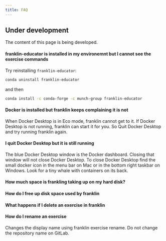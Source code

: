 ```yaml
---
title: FAQ
---
```


::: {.callout-caution }  
## Under development  
The content of this page is being developed.  
:::

#### franklin-educator is installed in my environemnt but I cannot see the exercise commands

Try reinstalling `franklin-educator`:


```.bash
conda uninstall franklin-educator
```

and then 


```.bash
conda install -c conda-forge -c munch-group franklin-educator
```

#### Docker is installed but franklin keeps complaining it is not

When Docker Desktop is in Eco mode, franklin cannot get to it. If Docker Desktop is not running, franklin can start it for you. So Quit Docker Desktop and try running franklin again.


#### I quit Docker Desktop but it is still running

The blue Docker Desktop window is the Docker dashboard. Closing that window will not close Docker Desktop. To close Docker Desktop find the small docker icon in the menu bar on Mac or in the bottom right taskbar on Windows. Look for a tiny whale with containers on its back.

#### How much space is frankling taking up on my hard disk?


#### How do I free up disk space used by franklin



#### What happens if I delete an exercise in franklin



#### How do I rename an exercise

Changes the display name using franklin exercise rename. Do not change the repository name on GitLab.